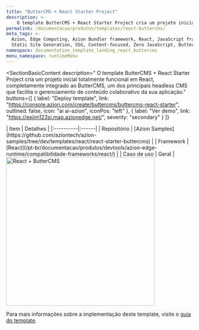 ```yaml
---
title: "ButterCMS + React Starter Project"
description: >-
    O template ButterCMS + React Starter Project cria um projeto inicial totalmente funcional em React, completamente integrado ao ButterCMS, um dos principais headless CMS que facilita o gerenciamento de conteúdo colaborativo da sua aplicação.
permalink: /documentacao/produtos/templates/react-buttercms/
meta_tags: >-
  Azion, Edge Computing, Azion Bundler framework, React, JavaScript frameworks,
  Static Site Generation, SSG, Content-focused, Zero JavaScript, ButterCMS
namespace: documentation_template_landing_react_buttercms
menu_namespace: runtimeMenu
---
```



<SectionBasicContent
  description=" O template ButterCMS + React Starter Project cria um projeto inicial totalmente funcional em React, completamente integrado ao ButterCMS, um dos principais headless CMS que facilita o gerenciamento de conteúdo colaborativo da sua aplicação."
  buttons={[
    { label: "Deploy template", link: "https://console.azion.com/create/buttercms/buttercms-react-starter", outlined: false, icon: "ai ai-azion", iconPos: "left" },
    { label: "Ver demo", link: "https://eejim123si.map.azionedge.net/", severity: "secondary" }
  ]}
>
  <Fragment slot="content">
    <div style="flex: 1; min-width: 300px;">
      | Item | Detalhes |
      |:----------|:------|
      | Repositório | [Azion Samples](https://github.com/aziontech/azion-samples/tree/dev/templates/react/react-starter-buttercms) |
      | Framework | [React](/pt-br/documentacao/produtos/devtools/azion-edge-runtime/compatibilidade-frameworks/react/) |
      | Caso de uso | Geral |
    </div>
    <div style="display: flex; justify-content: center; align-items: center; flex: 1;">
      <img src="/assets/docs/images/uploads/template-showcase/react/butter-react-starter.png" width="400" alt="React + ButterCMS" style="min-width: 100%; max-width: 100%; height: auto;" />
    </div>
  </Fragment>
</SectionBasicContent>

Para mais informações sobre a implementação deste template, visite o [guia do template](/pt-br/documentacao/produtos/guias/butter-templates-collection/).